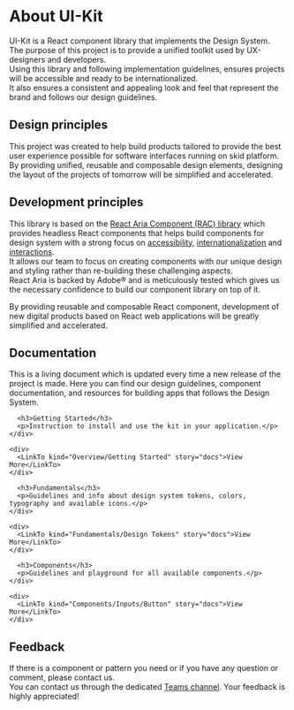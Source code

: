 
<Meta title="Overview/Introduction" />

# About UI-Kit

UI-Kit is a React component library that implements the Design System. \
The purpose of this project is to provide a unified toolkit used by UX-designers and developers. \
Using this library and following implementation guidelines, ensures projects will be accessible and ready to be internationalized. \
It also ensures a consistent and appealing look and feel that represent the brand and follows our design guidelines.

## Design principles

This project was created to help build products tailored to provide the best user experience possible for software interfaces running on skid platform. \
By providing unified, reusable and composable design elements, designing the layout of the projects of tomorrow will be simplified and accelerated.

## Development principles

This library is based on the [React Aria Component (RAC) library](https://react-spectrum.adobe.com/react-aria/index.html) which provides headless React components that helps build components for design system with a strong focus on [accessibility](https://react-spectrum.adobe.com/react-aria/accessibility.html), [internationalization](https://react-spectrum.adobe.com/react-aria/internationalization.html) and [interactions](https://react-spectrum.adobe.com/react-aria/interactions.html). \
It allows our team to focus on creating components with our unique design and styling rather than re-building these challenging aspects. \
React Aria is backed by Adobe® and is meticulously tested which gives us the necessary confidence to build our component library on top of it.

By providing reusable and composable React component, development of new digital products based on React web applications will be greatly simplified and accelerated.

## Documentation

This is a living document which is updated every time a new release of the project is made.
Here you can find our design guidelines, component documentation, and resources for building apps that follows the Design System.

<div className={style.container}>
  <div className={style.card}>
    <div>
      <div className={style.icon}>
        <SettingsIcon size="large" />
      </div>

      <h3>Getting Started</h3>
      <p>Instruction to install and use the kit in your application.</p>
    </div>

    <div>
      <LinkTo kind="Overview/Getting Started" story="docs">View More</LinkTo>
    </div>
  </div>

  <div className={style.card}>
    <div>
      <div className={style.icon}>
        <VisibilityOnIcon size="large" />
      </div>

      <h3>Fundamentals</h3>
      <p>Guidelines and info about design system tokens, colors, typography and available icons.</p>
    </div>

    <div>
      <LinkTo kind="Fundamentals/Design Tokens" story="docs">View More</LinkTo>
    </div>
  </div>

  <div className={style.card}>
    <div>
      <div className={style.icon}>
        <ViewGridIcon size="large" />
      </div>

      <h3>Components</h3>
      <p>Guidelines and playground for all available components.</p>
    </div>

    <div>
      <LinkTo kind="Components/Inputs/Button" story="docs">View More</LinkTo>
    </div>
  </div>
</div>

## Feedback

If there is a component or pattern you need or if you have any question or comment, please contact us. \
You can contact us through the dedicated [Teams channel](https://teams.microsoft.com/l/channel/19%3Add0ff2d0882a420189aa6ce90333734a%40thread.tacv2/Team%20-%20PF%20-%20Braavos%20(UIUX)?groupId=53ef8664-ce3b-4394-ae00-d72b5e117a48&tenantId=db76fb59-a377-4120-bc54-59dead7d39c9). Your feedback is highly appreciated!
